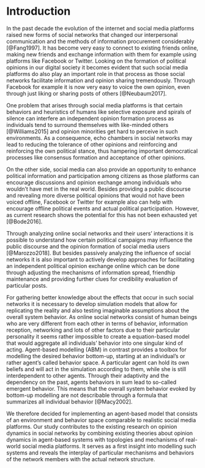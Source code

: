 # Introduction

In the past decade the evolution of the internet and social media platforms raised new forms of social networks that changed our interpersonal communication and the methods of information procurement considerably [@Fang1997]. 
It has become very easy to connect to existing friends online, making new friends and exchange information with them for example using platforms like Facebook or Twitter. 
Looking on the formation of political opinions in our digital society it becomes evident that such social media platforms do also play an important role in that process as those social networks facilitate information and opinion sharing tremendously. 
Through Facebook for example it is now very easy to voice the own opinion, even through just liking or sharing posts of others [@Neubaum2017].

One problem that arises through social media platforms is that certain behaviors and heuristics of humans like selective exposure and spirals of silence can interfere an independent opinion formation process as individuals tend to surround themselves with like-minded others [@Williams2015] and opinion minorities get hard to perceive in such environments. As a consequence, echo chambers in social networks may lead to reducing the tolerance of other opinions and reinforcing and reinforcing the own political stance, thus hampering important democratical processes like consensus formation and acceptance of other opinions.

On the other side, social media can also provide an opportunity to enhance political information and participation among citizens as those platforms can encourage discussions and opinion exchange among individuals who wouldn't have met in the real world. 
Besides providing a public discourse and revealing more diverse political opinions that would not have been voiced offline, Facebook or Twitter for example also can help with encourage offline political events and actual political participation. 
However, as current research shows the potential for this has not been exhausted yet [@Bode2016].

Through analyzing online social networks and their users' interactions it is possible to understand how certain political campaigns may influence the public discourse and the opinion formation of social media users [@Marozzo2018]. 
But besides passively analyzing the influence of social networks it is also important to actively develop approaches for facilitating an independent political opinion exchange online which can be done through adjusting the mechanisms of information spread, friendhip maintenance and providing further clues for credibility evaluation of particular posts.

For gathering better knowledge about the effects that occur in such social networks it is necessary to develop simulation models that allow for replicating the reality and also testing imaginable assumptions about the overall system behavior. 
As online social networks consist of human beings who are very different from each other in terms of behavior, information reception, networking and lots of other factors due to their particular personality it seems rather impossible to create a equation-based model that would aggregate all individuals' behavior into one singular kind of acting. 
Agent-based modelling (ABM) in contrast provides a toolbox for modelling the desired behavior bottom-up, starting at an individual's or rather agent's called behavior space. 
A particular agent can hold its own beliefs and will act in the simulation according to them, while she is still interdependent to other agents. Through their adaptivity and the dependency on the past, agents behaviors in sum lead to so-called emergent behavior. 
This means that the overall system behavior evoked by bottom-up modelling are not describable through a formula that summarizes all individual behavior [@Macy2002].

We therefore decided for implementing an agent-based model that consists of an environment and behavior space comparable to realistic social media platforms. 
Our study contributes to the existing research on opinion dynamics in social networks by combining existing theories about opinion dynamics in agent-based systems with topologies and mechanisms of real-world social media platforms. 
It serves as a first insight into modelling such systems and reveals the interplay of particular mechanisms and behaviors of the network members with the actual network structure.